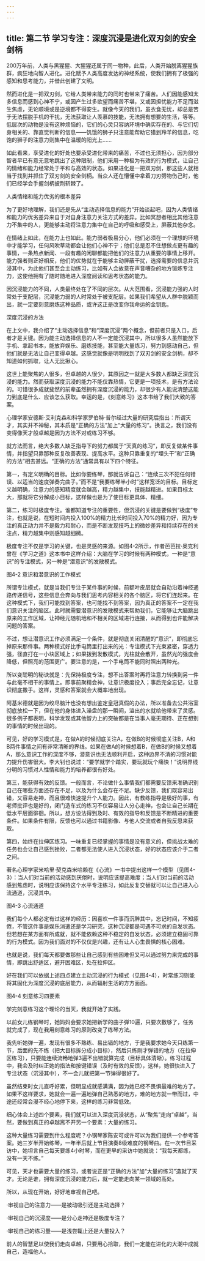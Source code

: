 ```yaml
---
---
---
```

title: 第二节 学习专注：深度沉浸是进化双刃剑的安全剑柄
---




200万年前，人类与黑猩猩、大猩猩还属于同一物种，此后，人类开始脱离猩猩族群，疯狂地向智人进化。进化赋予人类高度发达的神经系统，使我们拥有了极强的感知和思考能力，并借此创建了文明。

然而进化是一把双刃剑，它给人类带来能力的同时也带来了痛苦。人们因能感知太多信息而感到心神不宁，或因产生过多欲望而痛苦不堪，又或因担忧能力不足而滋生焦虑，无论顺境或是逆境都不得安生。就像今天的我们，虽衣食无忧，却总是苦于无法摆脱手机的干扰，无法获取让人羡慕的技能，无法拥有想要的生活，等等。低层次的动物是没有这种烦恼的，它们的心灵只容纳环境中确实存在的、与它们切身相关的、靠直觉判断的信息——饥饿的狮子只注意能帮助它猎到羚羊的信息，吃饱的狮子的注意力则集中在温暖的阳光上……

如此看来，享受进化的好处也要承受进化带来的痛苦，不过也无须担心，因为部分智者早已有意无意地跳出了这种限制，他们采用一种极为有效的行为模式，让自己的情绪和能力经常处于平和与高效的状态。如果进化是一把双刃剑，那这些人就相当于找到并抓住了双刃剑的安全剑柄。当众人还在懵懂中拿着刀刃劈物伤己时，他们已经学会手握剑柄披荆斩棘了。

人类情绪和能力优劣的根本差异

为了更好地理解，我们还是先从“主动选择信息的能力”开始谈起吧，因为人类情绪和能力的优劣差异来自于对自身注意力关注方式的差异。比如冥想者相比其他注意力不集中的人，更能够主动将注意力集中在自己的呼吸和感受上，屏蔽其他杂念。

在情绪上如此，在能力上也如此。能力弱者极易分心，他们必须在一个理想的环境中才能学习，任何风吹草动都会让他们心神不宁；他们总是忍不住想做点更有趣的事情，一条热点新闻、一段有趣的闲聊都能把他们的注意力从重要的事情上移开。能力强者则正好相反，他们的优势就在于能够主动屏蔽干扰，选择需要的信息并沉浸其中，为此他们甚至会主动练习，比如有人会故意在声音嘈杂的地方锻炼专注力，这使他拥有了随时随地进入深度阅读和思考状态的能力。

因沉浸能力的不同，人类最终处在了不同的层次。从大范围看，沉浸能力强的人时常处于支配层，沉浸能力弱的人时常处于被支配层。如果我们希望从人群中脱颖而出，就一定要刻意磨炼这种品质，或许这正是改变你我命运的金钥匙。

深度沉浸的方法

在上文中，我介绍了“主动选择信息”和“深度沉浸”两个概念，但前者只是入口，后者才是关键。因为能主动选择信息的人不一定能沉浸其中，所以很多人虽然能放下手机、拿起书本，能放弃娱乐、磨炼技能，甚至能大量练习，努力到感动自己，但他们就是无法让自己变得卓越。这感觉就像是明明找到了双刃剑的安全剑柄，却不知道如何抓取，让人无比揪心。

这世上能聚焦的人很多，但卓越的人很少，其原因之一就是大多数人都缺乏深度沉浸的能力。然而获取深度沉浸的能力不能仅靠热情，它更是一项技术，是有方法论的。可惜很多成就斐然的前辈虽然拥有深度沉浸的能力，却很少有人能说清楚这能力到底是什么、应该怎么获取。幸运的是，《刻意练习》这本书给了我们大致的答案。

心理学家安德斯·艾利克森和科学家罗伯特·普尔经过大量的研究后指出：所谓天才，其实并不神秘，其本质是“正确的方法”加上“大量的练习”。换言之，我们没有变得像天才般卓越是因为方法不对或练习不够。

就方法而言，绝大多数人缺乏指导下的努力都属于“天真的练习”，即反复做某件事情，并指望只靠那种反复改善表现、提高水平。这种只靠重复的“埋头干”和“正确的方法”相去甚远。“正确的方法”通常具有以下四个特征。

第一，有定义明确的目标。比如你要练琴，那就告诉自己：“连续三次不犯任何错误、以适当的速度弹奏完曲子。”而不是“我要练琴半小时”这样宽泛的目标。目标定义越明确，注意力的感知精度就会越高，精力越集中，技能越精进。如果目标太大，那就将它分解成小目标，这样做也是为了使目标更具体、精细。

第二，练习时极度专注。谁都知道专注的重要性，但沉浸的关键是要做到“极度”专注，也就是说，在短时间内投入100%的精力比长时间投入70%的精力好，因为专注的真正动力并不是毅力和耐心，而是不断发现技巧上的微妙差异和持续存在的关注点，精力越集中则感知越细微。

极度专注不仅是学习的关键，也是灵感的来源。如图4-2所示，作者芭芭拉·奥克利曾在《学习之道》这本书中这样介绍：大脑在学习的时候有两种模式，一种是“意识”的专注模式，另一种是“潜意识”的发散模式。



图4-2 意识和潜意识的工作模式

所谓专注模式，就是当我们专注于某件事的时候，前额叶皮层就会自动沿着神经通路传递信号，这些信息会奔向与我们思考内容相关的各个脑区，将它们连起来。在这种模式下，我们可能找到答案，也可能找不到答案，因为真正的答案不一定在我们意识关注的脑区。此时就需要潜意识的发散模式来帮助我们，它能够让大脑跳出原来的工作区域，让神经元随机地和不相关的区域进行连接，从而得到也许能解决问题的答案。

不过，想让潜意识工作必须满足一个条件，就是彻底关闭清醒的“意识”，即彻底忘掉原来那件事。两种模式好比手电筒里打出来的光：专注模式下光束紧密，穿透力强，径直打在一小块区域上；如果拨到发散模式，光柱就会散开，虽然光的强度会降低，但照亮的范围更广。要注意的是，一个手电筒不能同时照出两种光。

所以变聪明的秘诀就是：先保持极度专注，想不出答案时再将注意力转换到另一件与此毫不相干的事情上。即事前聚精会神，让意识极度投入；事后完全忘记，让意识彻底撒手。这样，灵感和答案就会大概率地出现。

阿基米德就是因为绞尽脑汁也没有想出鉴定皇冠真假的办法，所以准备去公共浴室彻底放松一下，但在他的身体进入澡盘的那一瞬间，溢出的水就给他带来了灵感。很多例子都表明，科学发现或其他智力上的突破都是在当事人毫无期待、正在想别的事情的时候出现的。

可见，好的学习模式是，在做A的时候彻底关注A，在做B的时候彻底关注B，A和B两件事情之间有非常清晰的界线。如果在做A的时候想着B，在做B的时候又想着A，那么意识工作的深度不够，潜意识也无法顺利开启，这种边界不清的习惯对能力提升伤害很大。李大钊也说过：“要学就学个踏实，要玩就玩个痛快！”说明界线分明的习惯对人性情和能力的培养都很有好处。

第三，能获得有效的反馈。一般而言，不论做什么事情我们都需要反馈来准确识别自己在哪些方面还存在不足，以及为什么会存在不足。缺少反馈，我们既容易出错，又容易走神，而且很难快速提升个人能力。因此，有教练指导是极好的事，有老师批评也是好的，闭门造车式的练习不仅容易让人分心走神，也会让自己长期在低水平层面徘徊。所以，想方设法得到及时、有效的指导和反馈是不断精进的重要条件。如果条件有限，反馈也可以通过书籍影像、与他人交流或者自我反思来获取。

第四，始终在拉伸区练习。一味重复已经掌握的事情是没有意义的，但挑战太难的任务也会让自己感到挫败，二者都无法使人进入沉浸状态，好的状态应该介于二者之间。

著名心理学家米哈里·契克森米哈赖在《心流》一书中提出这样一个模型（见图4-3）：当人们对当前的活动感到厌倦时，说明应该提高难度；当人们对当前的活动感到焦虑时，说明应该保持这个水平专注练习，如此反复交替就可以让自己进入心流通道，沉浸其中。



图4-3 心流通道

我们每个人都必定有过这样的经历：因喜欢一件事而沉醉其中，忘记时间，不知疲倦，不管这件事是娱乐消遣还是学习研究，这种沉浸都是可遇不可求的自发状态。但若想在某方面有所成就，就不能依赖这种不稳定的自发状态，必须建立稳固可靠的行为模式。因为我们面对的不仅仅是兴趣，还有让人心生畏惧的核心困难。

也就是说，我们每天都要做那些让自己感到有些困难但又可以通过努力来完成的事情，即跳出舒适区，避开困难区，处在拉伸区。

好在我们可以依据上述四点建立主动沉浸的行为模式（见图4-4），时常练习则能将其固化为深度沉浸的底层能力，从而辐射生活的方方面面。



图4-4 刻意练习四要素

学完刻意练习这个理论的当天，我就开始了实践。

以前女儿练钢琴时，她妈妈会要求她把新学的曲子弹10遍，只要次数够了，任务就完成了，现在我用刻意练习的原则改变了练琴方法。

我先听她弹一遍，发现有很多不熟练、易出错的地方，于是我要求她今天只练第一节，后面的先不练（把大目标拆分成小目标），然后只练刚才弹错的地方（在拉伸区练习），只要能连续流畅地弹3遍不出错就算完成（目标具体清晰）。练习过程中，我会及时纠正她的指法和按键错误（及时有效的反馈），这样，她很快进入了专注状态（沉浸其中），不一会儿就把第一节弹得很好了。

虽然结束时女儿直呼好累，但明显成就感满满，因为她已经不畏惧最难的地方了。如果不这样要求，她就会一遍一遍地弹自己熟悉的地方，难的地方就一带而过，中途还经常会漫不经心地停下来，这样的练习非常低效。

细心体会上述四个要素，我们就可以进入深度沉浸状态，从“聚焦”走向“卓越”，当然，要做到真正的卓越离不开另一个要素：大量的练习。

这种大量练习需要到什么程度呢？小钢琴家陈安可或许可以为我们提供一个参考答案。她三岁半开始练琴，一年半后就上节目演奏8级难度的钢琴曲。在一次节目采访中，她坦言自己每天要练4小时琴，而在更早的采访中她就说：“我每天都练，没有一天不练。”

可见，天才也需要大量的练习，或者说正是“正确的方法”加“大量的练习”造就了天才。无论是谁，拥有深度沉浸的能力后，就一定能走向某一领域的高处。

所以，从现在开始，好好地审视自己吧。

·审视自己的注意力——是被动吸引还是主动选择？

·审视自己的沉浸度——是分心走神还是极度专注？

·审视自己的练习量——是浅尝辄止还是大量投入？

前人的智慧足以使我们走向卓越，只要用心拾取，我们一定能在进化的大潮中成就自己，造福他人。